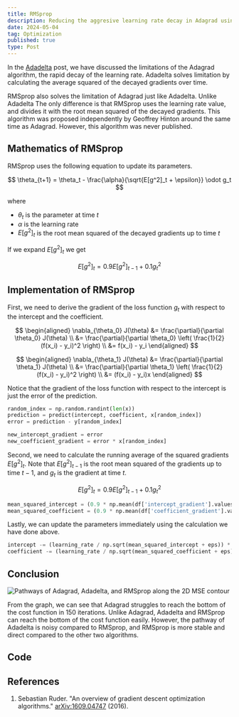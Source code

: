 ```yaml
---
title: RMSprop
description: Reducing the aggresive learning rate decay in Adagrad using the twin sibling of Adadelta.
date: 2024-05-04
tag: Optimization
published: true
type: Post
---
```


In the [Adadelta](/posts/adadelta) post, we have discussed the limitations of the Adagrad algorithm,
the rapid decay of the learning rate. Adadelta solves limitation by calculating the average squared of the decayed gradients over time.

RMSprop also solves the limitation of Adagrad just like Adadelta.
Unlike Adadelta The only difference is that RMSprop uses the learning rate value, and divides it with the root mean squared of the decayed gradients.
This algorithm was proposed independently by Geoffrey Hinton around the same time as Adagrad.
However, this algorithm was never published.

## Mathematics of RMSprop

RMSprop uses the following equation to update its parameters.

$$
\theta_{t+1} = \theta_t - \frac{\alpha}{\sqrt{E[g^2]_t + \epsilon}} \odot g_t
$$

where

- $\theta_t$ is the parameter at time $t$
- $\alpha$ is the learning rate
- $E[g^2]_t$ is the root mean squared of the decayed gradients up to time $t$

If we expand $E[g^2]_t$ we get

$$
E[g^2]_t = 0.9 E[g^2]_{t-1} + 0.1g_t^2
$$

## Implementation of RMSprop

First, we need to derive the gradient of the loss function $g_t$ with respect to the
intercept and the coefficient.

$$
\begin{aligned}
  \nabla_{\theta_0} J(\theta) &= \frac{\partial}{\partial \theta_0} J(\theta) \\
  &= \frac{\partial}{\partial \theta_0} \left( \frac{1}{2} (f(x_i) - y_i)^2 \right) \\
  &= f(x_i) - y_i
\end{aligned}
$$

$$
\begin{aligned}
  \nabla_{\theta_1} J(\theta) &= \frac{\partial}{\partial \theta_1} J(\theta)  \\
  &= \frac{\partial}{\partial \theta_1} \left( \frac{1}{2} (f(x_i) - y_i)^2 \right) \\
  &= (f(x_i) - y_i)x
\end{aligned}
$$

Notice that the gradient of the loss function with respect to the intercept is just the error of the prediction.

```python
random_index = np.random.randint(len(x))
prediction = predict(intercept, coefficient, x[random_index])
error = prediction - y[random_index]

new_intercept_gradient = error
new_coefficient_gradient = error * x[random_index]
```

Second, we need to calculate the running average of the squared gradients $E[g^2]_t$.
Note that $E[g^2]_{t-1}$ is the root mean squared of the gradients up to time $t-1$,
and $g_t$ is the gradient at time $t$.

$$
E[g^2]_t = 0.9 E[g^2]_{t-1} + 0.1g_t^2
$$

```python
mean_squared_intercept = (0.9 * np.mean(df['intercept_gradient'].values ** 2)) + (0.1 * new_intercept_gradient ** 2)
mean_squared_coefficient = (0.9 * np.mean(df['coefficient_gradient'].values ** 2)) + (0.1 * new_coefficient_gradient ** 2)
```

Lastly, we can update the parameters immediately using the calculation we have done above.

```python
intercept -= (learning_rate / np.sqrt(mean_squared_intercept + eps)) * new_intercept_gradient
coefficient -= (learning_rate / np.sqrt(mean_squared_coefficient + eps)) * new_coefficient_gradient
```

## Conclusion

![Pathways of Adagrad, Adadelta, and RMSprop along the 2D MSE contour](/assets/posts/rmsprop/pathways.png)

From the graph, we can see that Adagrad struggles to reach the bottom of the cost function in 150 iterations.
Unlike Adagrad, Adadelta and RMSprop can reach the bottom of the cost function easily.
However, the pathway of Adadelta is noisy compared to RMSprop, and RMSprop is more stable and direct compared to the other two algorithms.

## Code

## References

1. Sebastian Ruder. "An overview of gradient descent optimization algorithms." [arXiv:1609.04747](https://arxiv.org/abs/1609.04747) (2016).
